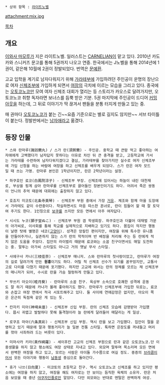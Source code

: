  * 상위 항목 : [[라이트노벨]]

attachment:mix.jpg

[[목차]]

== 개요 ==
[[이와사 마모루]]가 지은 라이트노벨. 일러스트는 [[CARNELIAN]]이 맡고 있다. 2010년 카도카와 스니커즈 문고를 통해 5권까지 나오고 연중. 한국에서는 J노벨을 통해 2014년에 1권이, 같은해 10월에 2권이 정발되었다. 번역은 [[문예환]].

고교 입학을 계기로 남자다워지기 위해 [[가라테]]부에 가입하려던 주인공이 운명의 장난으로 여자 [[신체조]]부에 가입하게 되면서 [[여장]]의 극치에 이르는 모습을 그리고 있다. 종국에는 [[오토코노코]]만 모여 여자 신체조 대회가 열리는 등 스토리가 카오스로 달려가지만, 오토코노코 취향 독자라면 보너스를 듬뿍 받은 기분. 5권 마지막에 주인공이 드디어 [[커밍아웃]]을 하는데, 그 뒤로 이야기가 딱 끊겨서 팬들을 분통 터지게 만들고 있는 중. 

매 권마다 [[오토코노코]]가 붙는 긴~~요즘 기준으로는 별로 길지도 않지만~~ 서브 타이틀이 붙는다. 정발판에서는 [[낭자애]]라고 옮겼다.

== 등장 인물 ==
 * 스와 란마루(諏訪蘭丸) / 스가 란(須賀蘭) - 주인공. 중학교 때 큰맘 먹고 좋아하는 여자애에게 고백했다가 남자답지 못하다는 이유로 차인 뒤 큰 충격을 받고, 고등학교에 가서는 가라테를 수련하여 남자다워지겠다고 결심, 가라테부를 찾아가지만 실수로 여자 신체조부에 가입 신청을 하는 바람에 여장을 하고 신체조를 배우게 되었다. 스가 란은 여자 모드일 때 쓰는 가명. 란마루 본인은 1학년이지만, 란은 2학년이라는 설정. 

 * 하쿠호인 료코(白鳳院涼子) - 신체조부 부장. 신체조에 있어서는 하늘이 내린 대천재로, 부상을 핑계 삼아 란마루를 신체조부로 끌어들인 장본인이기도 하다. 어려서 죽은 쌍동이 언니의 추억 때문에 대회에는 출장하지 않고 있다.

 * 호죠지 미코토(北条寺美琴) - 신체조부 부원 중에서 가장 [[거유]]. 체조와 함께 마을 도장에서 가라테도 같이 수련중이다. 착실하면서도 마음 따스한 훈녀로, 란이 힘들어 할 때 잘 토닥여 주기도 한다. 1인칭으로 [[보쿠]]를 쓰지만 모든 면에서 아주 여자답다.

 * 시시도 누코(獅子堂ぬこ) - 신체조부 부원 겸 학생회장. 하쿠호인과 더불어 대재벌 가문의 아가씨로, 이사회를 통해 학교를 실제적으로 지배하고 있기도 하다. 몸집이 작지만 행동이 날랜 탓에 별명은 네코([[고양이]]). 성격은 앙칼진 편이지만, 여장을 위해 특수한 유니폼을 만들어주거나, 실존하지 않는 스가 란의 학적이며 반 배정을 처리해 주는 등 란에게 적지 않은 도움을 주었다. 집안의 라이벌리 때문에 료코와는 소꿉 친구이면서도 매일 도전하는 중. 말투는 아가씨 스타일도 아니고 거의 옛날 무사 스타일. 

 * 사에구사 카나(三枝佳奈) - 신체조부 매니저. 스와 란마루의 첫사랑이었고, 란마루가 여장의 길로 달려가게 만든 '''원흉'''이기도 하다. 어릴 적 신체조 선수가 되기를 꿈꾸었지만, 교통사고로 다리를 다쳤기 때문에 포기했다. 하지만 고교에 와서는 란의 정체를 모르는 채 신체조부의 매니저가 되어, 수시로 란을 가슴 철렁하게 만들고 있다.

 * 무쓰키 아오이(睦月葵) - 란마루의 소꿉 친구. 육상부 소속으로 호쾌한 성격에 운동도 잘 하기 때문에 카나가 몰래 좋아하기도 했다. 란마루가 신체조부에 가입한 뒤로는, 료코와 손잡고 여장 면에서 적극 서포트해주고 있다. 둘 사이에 연애감정은 없지만, 아오이 쪽은 은근히 독점욕 같은 게 있는 듯.

 * 칸자키 미아(神埼未亜) - 신체조부 신입 부원. 란의 신체조 모습에 감명받아 가입했다. 몹시 귀엽고 발랄하다 못해 돌격형이라 늘 란에게 달려들어 매달리는 게 일상. 

 * 로쿠죠 마야(六条真彩) - 신체조부 신입 부원. 역시 란을 보고 가입했다. 집안이 절을 운영하고 있기 때문에 말과 행동거지가 늘 일본 전통 스타일. 툭하면 은장도를 꺼내들고 머리를 깎아 사죄하려 드는 버릇이 있다.

 * 미마사카 키라(美作綺羅) - 세이후칸 고교의 신체조 부원으로 란과 같은 오토코노코.단 이중생활을 하지 않고 평소에도 여장 상태로 지내고 있다. 외모며 말투며 목소리며 모든 면에서 완벽한 여장을 하고 있고, 모르는 사람은 아이돌 가수쯤으로 여길 정도. 중증의 [[브라콤]]이어서 모든 이야기와 행동이 [[남동생]] 중심으로 돌아간다. 

 * 휴가 나쓰(日向夏) - 미코토의 초등학교 친구. 역시 오토코노코 신체조를 하고 있지만 평소에는 여장을 하지 않고, 여장을 해도 여자로는 안 보이는 듬직한 육체의 소유자. 란은 처음 보았을 때 중년 [[야쿠자]]인줄로만 알았다. 다만 외모와는 반대로 멘탈은 완벽하게 여성. 
